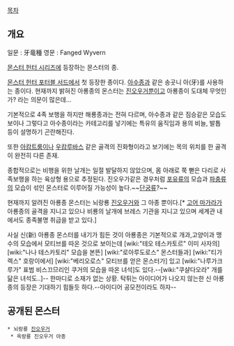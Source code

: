 [[목차]]
== 개요 ==
일문 : 牙竜種 
영문 : Fanged Wyvern

[[몬스터 헌터 시리즈]]에 등장하는 몬스터의 종.

[[몬스터 헌터 포터블 서드]]에서 첫 등장한 종이다. [[아수종]]과 같은 송곳니 아(牙)를 사용하는 종이다.
현재까지 밝혀진 아룡종의 몬스터는 [[진오우거]]뿐이고 아룡종이 도대체 무엇인가? 라는 의문이 많은데...

기본적으로 4족 보행을 하지만 해룡종과는 전혀 다르며, 아수종과 같은 짐승같은 모습도 보이나 그렇다고 아수종이라는 카테고리를 넣기에는 특유의 움직임과 용의 비늘, 발톱 등이 설명하기 곤란해진다.

또한 [[아캄트룸]]이나 [[우캄루바스]] 같은 골격의 진화형이라고 보기에는 목의 위치를 한 골격이 완전히 다른 존재.

종합적으로는 비행을 위한 날개는 일절 발달하지 않았으며, 몸 아래로 쭉 뻗은 다리로 사족보행을 하는 육상형 용으로 추정된다. 진오우가같은 경우처럼 [[포유류]]의 모습과 [[파충류]]의 모습이 섞인 몬스터로 이루어질 가능성이 높다.~~[[단궁류]]?~~

현재까지 알려진 아룡종 몬스터는 뇌랑룡 [[진오우거]]와 그 아종 뿐이다.[* [[고어 마가라]]가 아룡종의 골격을 지니고 있으나 비룡의 날개에 브레스 기관을 지니고 있으며 세계관 내에서도 종족불명 취급을 받고 있다.]

사실 신(新) 아룡종 몬스터를 내기가 힘든 것이 아룡종은 기본적으로 개과,고양이과 맹수의 모습에서 모티브를 따온 것으로 보이는데  [wiki:"테오 테스카토르" 이미 사자의] [wiki:"나나 테스카토리" 모습을 본뜬] [wiki:"로아루도로스" 몬스터들과]  [wiki:"티가렉스" 호랑이에서] [wiki:"베리오로스" 모티브를 얻은 몬스터가] 있고 [wiki:"나루가크루가" 표범 비스끄므리인 쿠거의 모습을 따온 녀석]도 있다.--[wiki:"쿠샬다오라" 개를 닮은 녀석도..]-- 한마디로 소재가 없는 상황. 탁튀는 아이디어가 나오지 않는한 신 아룡종의 등장은 기대하기 힘들듯 하다.--아이디어 공모전이라도 하자--
 
== 공개된 몬스터 ==
 * 뇌랑룡 [[진오우거]]
  * 옥랑룡 진오우거 아종
